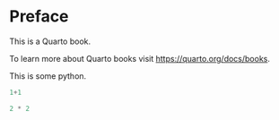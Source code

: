 # Preface {.unnumbered}

This is a Quarto book.

To learn more about Quarto books visit <https://quarto.org/docs/books>.

This is some python.

```python

1+1

2 * 2

```